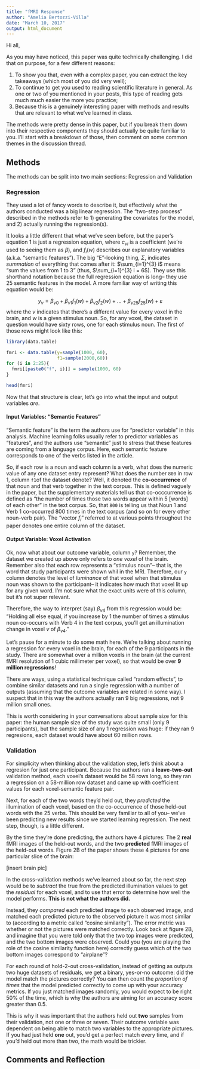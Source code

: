 ```yaml
---
title: "fMRI Response"
author: "Amelia Bertozzi-Villa"
date: "March 10, 2017"
output: html_document
---
```


Hi all,

As you may have noticed, this paper was quite technically challenging. I did that on purpose, for a few different reasons:

1. To show you that, even with a complex paper, you can extract the key takeaways (which most of you did very well);
2. To continue to get you used to reading scientific literature in general. As one or two of you mentioned in your posts, this type of reading gets much much easier the more you practice;
3. Because this is a genuinely interesting paper with methods and results that are relevant to what we've learned in class.

The methods were pretty dense in this paper, but if you break them down into their respective components they should actually be quite familiar to you. I'll start with a breakdown of those, then comment on some common themes in the discussion thread. 

## Methods

The methods can be split into two main sections: Regression and Validation

### Regression

They used a lot of fancy words to describe it, but effectively what the authors conducted was a big linear regression. The "two-step process" described in the methods refer to 1) generating the covariates for the model, and 2) actually running the regression(s).

It looks a little different that what we've seen before, but the paper's equation 1 is just a regression equation, where $c_{vi}$ is a coefficient (we're used to seeing them as $\beta$), and $f_i(w)$ describes our explanatory variables (a.k.a. "semantic features"). The big "E"-looking thing, $\Sigma$, indicates *summation* of everything that comes after it: $\sum_{i=1}^{3} i$ means "sum the values from 1 to 3" (thus, $\sum_{i=1}^{3} i = 6$). They use this shorthand notation because the full regression equation is long-- they use 25 semantic features in the model. A more familiar way of writing this equation would be:

$$ y_v = \beta_{v0} + \beta_{v1}f_1(w) + \beta_{v2}f_2(w) +  ... + \beta_{v25}f_{25}(w) + \varepsilon$$
where the $v$ indicates that there's a different value for every voxel in the brain, and $w$ is a given stimulus noun. So, for any voxel, the dataset in question would have sixty rows, one for each stimulus noun. The first of those rows might look like this:

```r
library(data.table)

fmri <- data.table(y=sample(1000, 60),
                   f1=sample(2000,60))
for (i in 2:25){
  fmri[[paste0("f", i)]] = sample(1000, 60)
}

head(fmri)
```

Now that that structure is clear, let's go into what the input and output variables *are*. 

#### Input Variables: "Semantic Features"
"Semantic feature" is the term the authors use for "predictor variable" in this analysis. Machine learning folks usually refer to predictor variables as "features", and the authors use "semantic" just to stress that these features are coming from a language corpus. Here, each semantic feature corresponds to one of the verbs listed in the article.

So, if each row is a noun and each column is a verb, what does the numeric value of any one dataset entry represent? What does the number `800` in row 1, column `f1`of the dataset denote? Well, it denoted the **co-occurrence** of that noun and that verb together in the text corpus. This is defined vaguely in the paper, but the supplementary materials tell us that co-occcurrence is defined as "the number of times those two words appear within 5 [words] of each other" in the text corpus. So, that `800` is telling us that Noun 1 and Verb 1 co-occurred 800 times in the text corpus (and so on for every other noun-verb pair). The "vector $f_i$" referred to at various points throughout the paper denotes one entire column of the dataset. 


#### Output Variable: Voxel Activation

Ok, now what about our outcome variable, column `y`? Remember, the dataset we created up above only refers to *one voxel* of the brain. Remember also that each row represents a "stimulus noun"-- that is, the word that study participants were shown whil in the MRI. Therefore, our `y` column denotes the level of *luminance* of that voxel when that stimulus noun was shown to the participant-- it indicates how much that voxel lit up for any given word. I'm not sure what the exact units were of this column, but it's not super relevant. 

Therefore, the way to interpret (say) $\beta_{v4}$ from this regression would be: "Holding all else equal, if you increase by 1 the number of times a stimulus noun co-occurrs with Verb 4 in the text corpus, you'll get an illumination change in voxel $v$ of $\beta_{v4}$."

Let's pause for a minute to do some math here. We're talking about running a regression for every voxel in the brain, for each of the 9 participants in the study. There are somewhat over a million voxels in the brain (at the current fMRI resolution of 1 cubic millimeter per voxel), so that would be over **9 million regressions**! 

There are ways, using a statistical technique called "random effects", to combine similar datasets and run a single regression with a number of outputs (assuming that the outcome variables are related in some way). I suspect that in this way the authors actually ran 9 big regressions, not 9 million small ones. 

This is worth considering in your conversations about sample size for this paper: the human sample size of the study was quite small (only 9 participants), but the sample size of any 1 regression was huge: if they ran 9 regresions, each dataset would have about 60 million rows. 

###  Validation

For simplicity when thinking about the validation step, let's think about a regresion for just one participant. Because the authors ran a **leave-two-out** validation method, each voxel's dataset would be 58 rows long, so they ran a regression on a 58-million row dataset and came up with coefficient values for each voxel-semantic feature pair.

Next, for each of the two words they'd held out, they *predicted* the illumination of each voxel, based on the co-occurrence of those held-out words with the 25 verbs. This should be very familiar to all of you-- we've been predicting new results since we started learning regression. The next step, though, is a little different. 

By the time they're done predicting, the authors have 4 pictures: The 2 **real** fMRI images of the held-out words, and the two **predicted** fMRI images of the held-out words. Figure 2B of the paper shows these 4 pictures for one particular slice of the brain:

[insert brain pic]

In the cross-validation methods we've learned about so far, the next step would be to *subtract* the true from the predicted illumination values to get the *residual* for each voxel, and to use that error to determine how well the model performs. **This is not what the authors did.** 

Instead, they *compared* each predicted image to each observed image, and matched each predicted picture to the observed picture it was most similar to (according to a metric called "cosine similarity"). The error metric was whether or not the pictures were matched correctly. Look back at figure 2B, and imagine that you were told only that the two top images were predicted, and the two bottom images were observed. Could you (you are playing the role of the cosine similarity function here) correctly guess which of the two bottom images correspond to "airplane"? 

For each round of hold-2-out cross-validation, instead of getting as outputs two huge datasets of residuals, we get a binary, yes-or-no outcome: did the model match the pictures correctly? You can then count the *proportion of times* that the model predicted correctly to come up with your accuracy metrics. If you just matched images randomly, you would expect to be right 50% of the time, which is why the authors are aiming for an accuracy score greater than 0.5.

This is why it was important that the authors held out **two** samples from their validation, not one or three or seven. Their outcome variable was dependent on being able to match two variables to the appropriate pictures. If you had just held **one** out, you'd get a perfect match every time, and if you'd held out more than two, the math would be trickier. 
 

## Comments and Reflection





